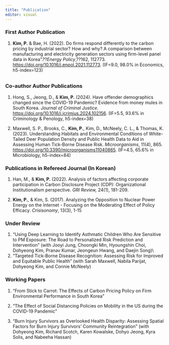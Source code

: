 ```yaml
---
title: "Publication"
editor: visual
---
```


### First Author Publication

1.  **Kim, P.** & Bae, H. (2022). Do firms respond differently to the carbon pricing by industrial sector? How and why? A comparison between manufacturing and electricity generation sectors using firm-level panel data in Korea".??*Energy Policy*,??162, 112773. <https://doi.org/10.1016/j.enpol.2021.112773>. (IF=9.0, 98.0% in Economics, h5-index=123)

###### 

### Co-author Author Publications

1.  Hong, S., Jeong, D., & **Kim, P.** (2024). Have offender demographics changed since the COVID-19 Pandemic? Evidence from money mules in South Korea. *Journal of Criminal Justice*. <https://doi.org/10.1016/j.jcrimjus.2024.102156>. (IF=5.5, 93.6% in Criminology & Penology, h5-index=38)

2.  Maxwell, S. P., Brooks, C., **Kim, P.**, Kim, D., McNeely, C. L., & Thomas, K. (2023). Understanding Habitats and Environmental Conditions of White-Tailed Deer Population Density and Public Health Data to Aid in Assessing Human Tick-Borne Disease Risk. *Microorganisms*, 11(4), 865. <https://doi.org/10.3390/microorganisms11040865>. (IF=4.5, 65.6% in Microbiology, h5-index=84)

### Publications in Refereed Journal (In Korean)

1.  Han, M., & **Kim, P.** (2022). Analysis of factors affecting corporate participation in Carbon Disclosure Project (CDP): Organizational Institutionalism perspective. *GRI Review,* 24(1), 181-209.

2.  **Kim, P.**, & Kim, S. (2017). Analyzing the Opposition to Nuclear Power Energy on the Internet - Focusing on the Moderating Effect of Policy Efficacy. *Crisisonomy*, 13(3), 1-15

### Under Review

1.  "Using Deep Learning to Identify Asthmatic Children Who Are Sensitive to PM Exposure: The Road to Personalized Risk Prediction and Intervention" (with Jooyi Jung, Choongki Min, Hyoungshin Choi, Dohyeong Kim, Pranav Kumar, Jeongeun Hwang, and Daejin Song)\\
2.  "Targeted Tick-Borne Disease Recognition: Assessing Risk for Improved and Equitable Public Health" (with Sarah Maxwell, Nabila Parijat, Dohyeong Kim, and Connie McNeely)

### Working Papers

1.  "From Stick to Carrot: The Effects of Carbon Pricing Policy on Firm Environmental Performance in South Korea"

2.  "The Effect of Social Distancing Policies on Mobility in the US during the COVID-19 Pandemic"

3.  "Burn Injury Survivors as Overlooked Health Disparity: Assessing Spatial Factors for Burn Injury Survivors' Community Reintegration" (with Dohyeong Kim, Richard Scotch, Karen Kowalske, Dohyo Jeong, Kyra Solis, and Nabeeha Hassan)
